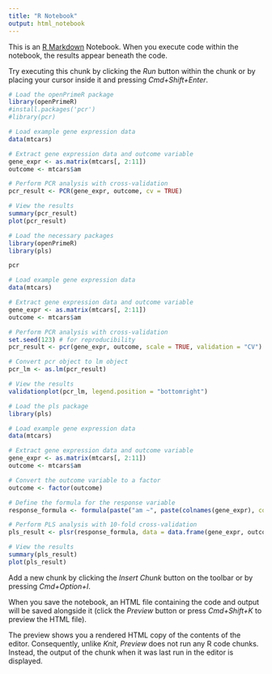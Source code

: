 ```yaml
---
title: "R Notebook"
output: html_notebook
---
```


This is an [R Markdown](http://rmarkdown.rstudio.com) Notebook. When you execute code within the notebook, the results appear beneath the code. 

Try executing this chunk by clicking the *Run* button within the chunk or by placing your cursor inside it and pressing *Cmd+Shift+Enter*. 

```r

# Load the openPrimeR package
library(openPrimeR)
#install.packages('pcr')
#library(pcr)

# Load example gene expression data
data(mtcars)

# Extract gene expression data and outcome variable
gene_expr <- as.matrix(mtcars[, 2:11])
outcome <- mtcars$am

# Perform PCR analysis with cross-validation
pcr_result <- PCR(gene_expr, outcome, cv = TRUE)

# View the results
summary(pcr_result)
plot(pcr_result)
```


```r
# Load the necessary packages
library(openPrimeR)
library(pls)

pcr

# Load example gene expression data
data(mtcars)

# Extract gene expression data and outcome variable
gene_expr <- as.matrix(mtcars[, 2:11])
outcome <- mtcars$am

# Perform PCR analysis with cross-validation
set.seed(123) # for reproducibility
pcr_result <- pcr(gene_expr, outcome, scale = TRUE, validation = "CV")

# Convert pcr object to lm object
pcr_lm <- as.lm(pcr_result)

# View the results
validationplot(pcr_lm, legend.position = "bottomright")

```


```r
# Load the pls package
library(pls)

# Load example gene expression data
data(mtcars)

# Extract gene expression data and outcome variable
gene_expr <- as.matrix(mtcars[, 2:11])
outcome <- mtcars$am

# Convert the outcome variable to a factor
outcome <- factor(outcome)

# Define the formula for the response variable
response_formula <- formula(paste("am ~", paste(colnames(gene_expr), collapse = "+")))

# Perform PLS analysis with 10-fold cross-validation
pls_result <- plsr(response_formula, data = data.frame(gene_expr, outcome), validation = "CV", segments = 10)

# View the results
summary(pls_result)
plot(pls_result)

```

Add a new chunk by clicking the *Insert Chunk* button on the toolbar or by pressing *Cmd+Option+I*.

When you save the notebook, an HTML file containing the code and output will be saved alongside it (click the *Preview* button or press *Cmd+Shift+K* to preview the HTML file). 

The preview shows you a rendered HTML copy of the contents of the editor. Consequently, unlike *Knit*, *Preview* does not run any R code chunks. Instead, the output of the chunk when it was last run in the editor is displayed.

